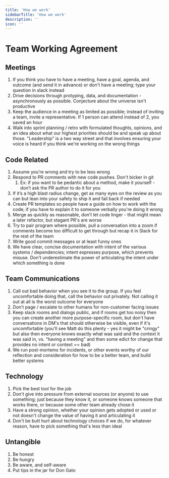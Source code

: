 ```yaml
---
title: 'How we work'
sidebarTitle: 'How we work'
description: ''
icon: ''
---
```


# Team Working Agreement

## Meetings

1. If you think you have to have a meeting, have a goal, agenda, and outcome (and send it in advance) or don't have a meeting; type your question in slack instead
1. Drive decisions through protyping, data, and documentation - asynchronously as possible. Conjecture about the universe isn't productive
1. Keep the audience in a meeting as limited as possible; instead of inviting a team, invite a representative. If 1 person can attend instead of 2, you saved an hour
1. Walk into sprint planning / retro with formulated thoughts, opinions, and an idea about what our highest priorities should be and speak up about those. "Leadership" is a two way street and that involves ensuring your voice is heard if you think we're working on the wrong things

## Code Related

1. Assume you’re wrong and try to be less wrong
1. Respond to PR comments with new code pushes. Don't bicker in git
    1. Ex: if you want to be pedantic about a method, make it yourself - don’t ask the PR author to do it for you
1. If it’s a high blast radius change, get as many eyes on the review as you can but lean into your safety to ship it and fail back if needed
1. Create PR templates so people have a guide on how to work with the code; if you have to explain it to someone verbally you're doing it wrong
1. Merge as quickly as reasonable, don’t let code linger - that might mean a later refactor, but stagant PR's are worse
1. Try to pair program where possible, pull a conversation into a zoom if comments become too difficult to get through but recap it in Slack for the rest of the team
1. Write good commit messages or at least funny ones
1. We have clear, concise documentation with intent of the various systems / dependencies; intent expresses purpose, which prevents misuse. Don't underestimate the power of articulating the intent under which something is done

## Team Communications

1. Call out bad behavior when you see it to the group. If you feel uncomfortable doing that, call the behavior out privately. Not calling it out at all is the worst outcome for everyone
1. Don’t page / escalate to other humans for non-customer facing issues
1. Keep slack rooms and dialogs public, and if rooms get too noisy then you can create another more purpose-specific room, but don't have conversations in DM's that should otherwise be visible, even if it's uncomfortable (you'll see Matt do this plenty - yes it might be "cringy" but also then everyone knows exactly what was said and the context it was said in, vs. "having a meeting" and then some edict for change that provides no intent or context == bad)
1. We run post-mortems for incidents, or other events worthy of our reflection and consideration for how to be a better team, and build better systems

## Technology

1. Pick the best tool for the job
1. Don't give into pressure from external sources (or anyone) to use something; just because they know it, or someone knows someone that works there, or because some other team already chose it
1. Have a strong opinion, whether your opinion gets adopted or used or not doesn't change the value of having it and articulating it
1. Don't be butt hurt about technology choices if we do, for whatever reason, have to pick something that's less than ideal


## Untangible

1. Be honest
1. Be hungry
1. Be aware, and self-aware
1. Put tips in the jar for Don Gato
